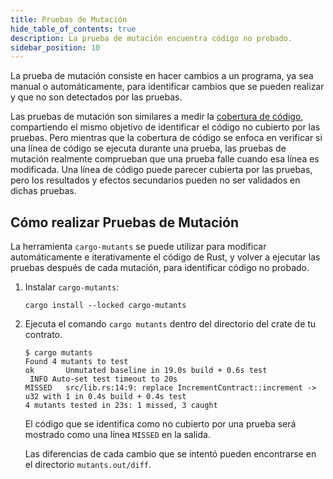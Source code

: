 ```yaml
---
title: Pruebas de Mutación
hide_table_of_contents: true
description: La prueba de mutación encuentra código no probado.
sidebar_position: 10
---
```


La prueba de mutación consiste en hacer cambios a un programa, ya sea manual o automáticamente, para identificar cambios que se pueden realizar y que no son detectados por las pruebas.

Las pruebas de mutación son similares a medir la [cobertura de código], compartiendo el mismo objetivo de identificar el código no cubierto por las pruebas. Pero mientras que la cobertura de código se enfoca en verificar si una línea de código se ejecuta durante una prueba, las pruebas de mutación realmente comprueban que una prueba falle cuando esa línea es modificada. Una línea de código puede parecer cubierta por las pruebas, pero los resultados y efectos secundarios pueden no ser validados en dichas pruebas.

## Cómo realizar Pruebas de Mutación

La herramienta `cargo-mutants` se puede utilizar para modificar automáticamente e iterativamente el código de Rust, y volver a ejecutar las pruebas después de cada mutación, para identificar código no probado.

1. Instalar `cargo-mutants`:

   ```shell
   cargo install --locked cargo-mutants
   ```

2. Ejecuta el comando `cargo mutants` dentro del directorio del crate de tu contrato.

   ```shell
   $ cargo mutants
   Found 4 mutants to test
   ok       Unmutated baseline in 19.0s build + 0.6s test
    INFO Auto-set test timeout to 20s
   MISSED   src/lib.rs:14:9: replace IncrementContract::increment -> u32 with 1 in 0.4s build + 0.4s test
   4 mutants tested in 23s: 1 missed, 3 caught
   ```

   El código que se identifica como no cubierto por una prueba será mostrado como una línea `MISSED` en la salida.

   Las diferencias de cada cambio que se intentó pueden encontrarse en el directorio `mutants.out/diff`.

[cobertura de código]: code-coverage.mdx
